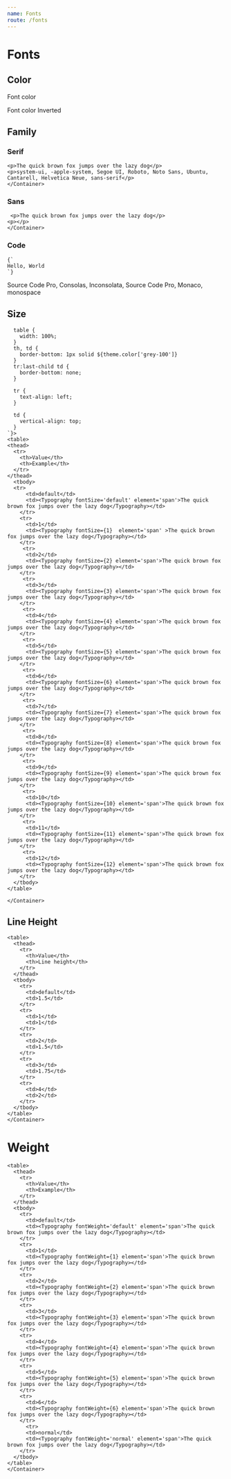 ```yaml
---
name: Fonts
route: /fonts
---
```



# Fonts

## Color

<ThemeProvider>
  <Flex
    css={`max-width: 768px;`}>
    <Flex direction='column' css={`
      text-align: center; 
      width: 150px;
      align-items: center;
    `}>
      <Container
        css={`
          background: ${theme.font.color};
          height: 100px;
          width: 100px;
          border: ${theme.border.thin}
        `}
      />
      <p>Font color</p>
    </Flex>
      <Flex direction='column' css={`
      text-align: center; 
      width: 150px;
      align-items: center;
    `}>
      <Container
        css={`
          background: ${theme.font.colorInvert};
          height: 100px;
          width: 100px;
          border: ${theme.border.thin}
        `}
      />
      <p>Font color Inverted</p>
    </Flex>

  </Flex>
</ThemeProvider>

## Family

### Serif

<ThemeProvider>
 <Container
    css={`
      max-width: 768px;
    `}>

    <p>The quick brown fox jumps over the lazy dog</p>
    <p>system-ui, -apple-system, Segoe UI, Roboto, Noto Sans, Ubuntu, Cantarell, Helvetica Neue, sans-serif</p>
    </Container>

</ThemeProvider>

### Sans

<ThemeProvider>
 <Container
    css={`
      max-width: 768px;
    `}>

     <p>The quick brown fox jumps over the lazy dog</p>
    <p></p>
    </Container>

</ThemeProvider>

### Code

<ThemeProvider>
  <Container
    css={`
      max-width: 768px;
    `}
  >
    <code>{`<div>Hello, World<div>`}</code>
    <p>
      Source Code Pro, Consolas, Inconsolata, Source Code Pro, Monaco, monospace
    </p>
  </Container>
</ThemeProvider>

## Size

<ThemeProvider>
 <Container
    css={`
      max-width: 768px;

      table {
        width: 100%;
      }
      th, td {
        border-bottom: 1px solid ${theme.color['grey-100']}
      }
      tr:last-child td {
        border-bottom: none;
      }

      tr {
        text-align: left;
      }

      td {
        vertical-align: top;
      }
    `}>
    <table>
    <thead>
      <tr>
        <th>Value</th>
        <th>Example</th>
      </tr>
    </thead>
      <tbody>
      <tr>
          <td>default</td>
          <td><Typography fontSize='default' element='span'>The quick brown fox jumps over the lazy dog</Typography></td>
        </tr>
        <tr>
          <td>1</td>
          <td><Typography fontSize={1}  element='span' >The quick brown fox jumps over the lazy dog</Typography></td>
        </tr>
         <tr>
          <td>2</td>
          <td><Typography fontSize={2} element='span'>The quick brown fox jumps over the lazy dog</Typography></td>
        </tr>
         <tr>
          <td>3</td>
          <td><Typography fontSize={3} element='span'>The quick brown fox jumps over the lazy dog</Typography></td>
        </tr>
         <tr>
          <td>4</td>
          <td><Typography fontSize={4} element='span'>The quick brown fox jumps over the lazy dog</Typography></td>
        </tr>
         <tr>
          <td>5</td>
          <td><Typography fontSize={5} element='span'>The quick brown fox jumps over the lazy dog</Typography></td>
        </tr>
         <tr>
          <td>6</td>
          <td><Typography fontSize={6} element='span'>The quick brown fox jumps over the lazy dog</Typography></td>
        </tr>
         <tr>
          <td>7</td>
          <td><Typography fontSize={7} element='span'>The quick brown fox jumps over the lazy dog</Typography></td>
        </tr>
         <tr>
          <td>8</td>
          <td><Typography fontSize={8} element='span'>The quick brown fox jumps over the lazy dog</Typography></td>
        </tr>
         <tr>
          <td>9</td>
          <td><Typography fontSize={9} element='span'>The quick brown fox jumps over the lazy dog</Typography></td>
        </tr>
         <tr>
          <td>10</td>
          <td><Typography fontSize={10} element='span'>The quick brown fox jumps over the lazy dog</Typography></td>
        </tr>
         <tr>
          <td>11</td>
          <td><Typography fontSize={11} element='span'>The quick brown fox jumps over the lazy dog</Typography></td>
        </tr>
         <tr>
          <td>12</td>
          <td><Typography fontSize={12} element='span'>The quick brown fox jumps over the lazy dog</Typography></td>
        </tr>
      </tbody>
    </table>

    </Container>

</ThemeProvider>

## Line Height

<ThemeProvider>
  <Container css={`
      max-width: 768px;
      tr {
        text-align: left;
      }
      table {
        width: 100%;
      }
      th, td {
        border-bottom: 1px solid ${theme.color['grey-100']}
      }
      tr:last-child td {
        border-bottom: none;
      }
    `}>

    <table>
      <thead>
        <tr>
          <th>Value</th>
          <th>Line height</th>
        </tr>
      </thead>
      <tbody>
        <tr>
          <td>default</td>
          <td>1.5</td>
        </tr>
        <tr>
          <td>1</td>
          <td>1</td>
        </tr>
        <tr>
          <td>2</td>
          <td>1.5</td>
        </tr>
        <tr>
          <td>3</td>
          <td>1.75</td>
        </tr>
        <tr>
          <td>4</td>
          <td>2</td>
        </tr>
      </tbody>
    </table>
    </Container>

</ThemeProvider>

# Weight

<ThemeProvider>
  <Container css={`
      max-width: 768px;
      tr {
        text-align: left;
      }
      table {
        width: 100%;
      }
      th, td {
        border-bottom: 1px solid ${theme.color['grey-100']}
      }
      tr:last-child td {
        border-bottom: none;
      }
    `}>

    <table>
      <thead>
        <tr>
          <th>Value</th>
          <th>Example</th>
        </tr>
      </thead>
      <tbody>
        <tr>
          <td>default</td>
          <td><Typography fontWeight='default' element='span'>The quick brown fox jumps over the lazy dog</Typography></td>
        </tr>
        <tr>
          <td>1</td>
          <td><Typography fontWeight={1} element='span'>The quick brown fox jumps over the lazy dog</Typography></td>
        </tr>
        <tr>
          <td>2</td>
          <td><Typography fontWeight={2} element='span'>The quick brown fox jumps over the lazy dog</Typography></td>
        </tr>
        <tr>
          <td>3</td>
          <td><Typography fontWeight={3} element='span'>The quick brown fox jumps over the lazy dog</Typography></td>
        </tr>
        <tr>
          <td>4</td>
          <td><Typography fontWeight={4} element='span'>The quick brown fox jumps over the lazy dog</Typography></td>
        </tr>
        <tr>
          <td>5</td>
          <td><Typography fontWeight={5} element='span'>The quick brown fox jumps over the lazy dog</Typography></td>
        </tr>
        <tr>
          <td>6</td>
          <td><Typography fontWeight={6} element='span'>The quick brown fox jumps over the lazy dog</Typography></td>
        </tr>
          <tr>
          <td>normal</td>
          <td><Typography fontWeight='normal' element='span'>The quick brown fox jumps over the lazy dog</Typography></td>
        </tr>
      </tbody>
    </table>
    </Container>

</ThemeProvider>
